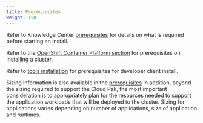 ```yaml
---
title: Prerequisites
weight: 150
---
```


Refer to Knowledge Center [prerequisites](https://www.ibm.com/support/knowledgecenter/SSCSJL_4.x/install-prerequisites.html) for details on what is required before starting an install.

Refer to the [OpenShift Container Platform section](../../ocp/prereqs-openshift4/) for prerequisites on installing a cluster.

Refer to [tools installation](../cp4a_install_dev_tools_mac/) for prerequisites for developer client install.

Sizing information is also available in the [prerequisites](https://www.ibm.com/support/knowledgecenter/SSCSJL_4.x/install-prerequisites.html)  In addition, beyond the sizing required to support the Cloud Pak, the most important consideration is to appropriately plan for the resources needed to support the application workloads that will be deployed to the cluster.  Sizing for applications varies depending on number of applications, size of application and runtimes.

